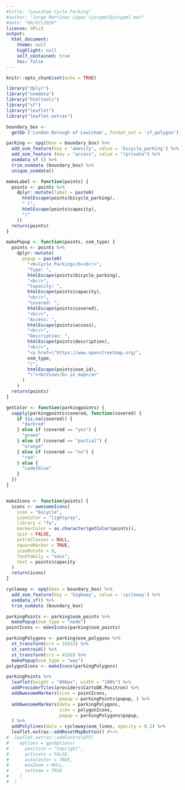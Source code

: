 ```yaml
---
#title: "Lewisham Cycle Parking"
#author: "Jorge Martínez López <jorgeml@jorgeml.me>"
#date: "09/07/2020"
license: GPLv3
output: 
  html_document:
    theme: null
    highlight: null
    self_contained: true
    toc: false
---
```


```r
knitr::opts_chunk$set(echo = TRUE)

library("dplyr")
library("osmdata")
library("htmltools")
library("sf")
library("leaflet")
library("leaflet.extras")
```

```r

boundary_box <-
  getbb ('London Borough of Lewisham', format_out = 'sf_polygon')

parking <- opq(bbox = boundary_box) %>%
  add_osm_feature(key = 'amenity', value = 'bicycle_parking') %>%
  add_osm_feature (key = "access", value = "!private") %>%
  osmdata_sf () %>%
  trim_osmdata (boundary_box) %>%
  unique_osmdata()

makeLabel <- function(points) {
  points <- points %>%
    dplyr::mutate(label = paste0(
      htmlEscape(points$bicycle_parking),
      " (",
      htmlEscape(points$capacity),
      ")"
    ))
  return(points)
}

makePopup <- function(points, osm_type) {
  points <- points %>%
    dplyr::mutate(
      popup = paste0(
        "<b>Cycle Parking</b><br/>",
        "Type: ",
        htmlEscape(points$bicycle_parking),
        "<br/>",
        "Capacity: ",
        htmlEscape(points$capacity),
        "<br/>",
        "Covered: ",
        htmlEscape(points$covered),
        "<br/>",
        "Access: ",
        htmlEscape(points$access),
        "<br/>",
        "Description: ",
        htmlEscape(points$description),
        "<br/>",
        "<a href=\"https://www.openstreetmap.org/",
        osm_type,
        "/",
        htmlEscape(points$osm_id),
        "\"><b>View</b> in map</a>"
      )
    )
  return(points)
}

getColor <- function(parkingpoints) {
  sapply(parkingpoints$covered, function(covered) {
    if (is.na(covered)) {
      "darkred"
    } else if (covered == "yes") {
      "green"
    } else if (covered == "partial") {
      "orange"
    } else if (covered == "no") {
      "red"
    } else {
      "cadetblue"
    }
  })
}


makeIcons <- function(points) {
  icons <- awesomeIcons(
    icon = "bicycle",
    iconColor = "lightgray",
    library = "fa",
    markerColor = as.character(getColor(points)),
    spin = FALSE,
    extraClasses = NULL,
    squareMarker = TRUE,
    iconRotate = 0,
    fontFamily = "sans",
    text = points$capacity
  )
  return(icons)
}

cycleway <- opq(bbox = boundary_box) %>%
  add_osm_feature(key = 'highway', value = 'cycleway') %>%
  osmdata_sf() %>%
  trim_osmdata (boundary_box)

```

```r

parkingPoints <- parking$osm_points %>%
  makePopup(osm_type = "node")
pointIcons <- makeIcons(parking$osm_points)

parkingPolygons <- parking$osm_polygons %>%
  st_transform(crs = 32632) %>%
  st_centroid() %>%
  st_transform(crs = 4326) %>%
  makePopup(osm_type = "way")
polygonIcons <- makeIcons(parkingPolygons)

parkingPoints %>%
  leaflet(height = "800px", width = "100%") %>%
  addProviderTiles(providers$CartoDB.Positron) %>%
  addAwesomeMarkers(icon = pointIcons,
                    popup = parkingPoints$popup, ) %>%
  addAwesomeMarkers(data = parkingPolygons,
                    icon = polygonIcons,
                    popup = parkingPolygons$popup,
  ) %>%
  addPolylines(data = cycleway$osm_lines, opacity = 0.2) %>%
  leaflet.extras::addResetMapButton() #%>%
#  leaflet.extras::addControlGPS(
#    options = gpsOptions(
#      position = "topright",
#      activate = FALSE,
#      autoCenter = TRUE,
#      maxZoom = NULL,
#      setView = TRUE
#    )
#  )

```
